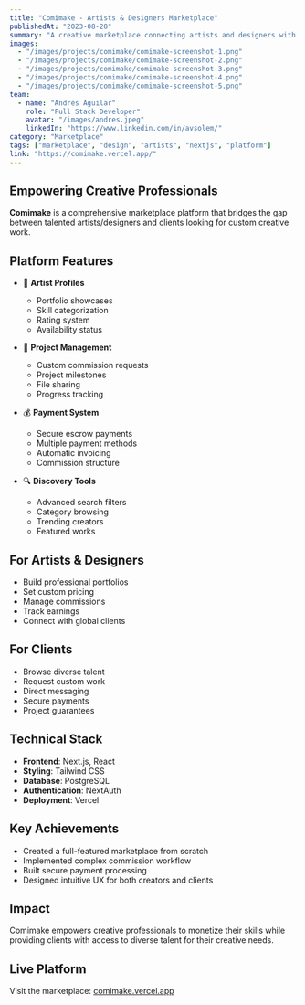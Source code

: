 ---
title: "Comimake - Artists & Designers Marketplace"
publishedAt: "2023-08-20"
summary: "A creative marketplace connecting artists and designers with clients seeking custom work"
images:
  - "/images/projects/comimake/comimake-screenshot-1.png"
  - "/images/projects/comimake/comimake-screenshot-2.png"
  - "/images/projects/comimake/comimake-screenshot-3.png"
  - "/images/projects/comimake/comimake-screenshot-4.png"
  - "/images/projects/comimake/comimake-screenshot-5.png"
team:
  - name: "Andrés Aguilar"
    role: "Full Stack Developer"
    avatar: "/images/andres.jpeg"
    linkedIn: "https://www.linkedin.com/in/avsolem/"
category: "Marketplace"
tags: ["marketplace", "design", "artists", "nextjs", "platform"]
link: "https://comimake.vercel.app/"
---

## Empowering Creative Professionals

**Comimake** is a comprehensive marketplace platform that bridges the gap between talented artists/designers and clients looking for custom creative work.

## Platform Features

- 🎨 **Artist Profiles**
  - Portfolio showcases
  - Skill categorization
  - Rating system
  - Availability status

- 💼 **Project Management**
  - Custom commission requests
  - Project milestones
  - File sharing
  - Progress tracking

- 💰 **Payment System**
  - Secure escrow payments
  - Multiple payment methods
  - Automatic invoicing
  - Commission structure

- 🔍 **Discovery Tools**
  - Advanced search filters
  - Category browsing
  - Trending creators
  - Featured works

## For Artists & Designers

- Build professional portfolios
- Set custom pricing
- Manage commissions
- Track earnings
- Connect with global clients

## For Clients

- Browse diverse talent
- Request custom work
- Direct messaging
- Secure payments
- Project guarantees

## Technical Stack

- **Frontend**: Next.js, React
- **Styling**: Tailwind CSS
- **Database**: PostgreSQL
- **Authentication**: NextAuth
- **Deployment**: Vercel

## Key Achievements

- Created a full-featured marketplace from scratch
- Implemented complex commission workflow
- Built secure payment processing
- Designed intuitive UX for both creators and clients

## Impact

Comimake empowers creative professionals to monetize their skills while providing clients with access to diverse talent for their creative needs.

## Live Platform

Visit the marketplace: [comimake.vercel.app](https://comimake.vercel.app/)